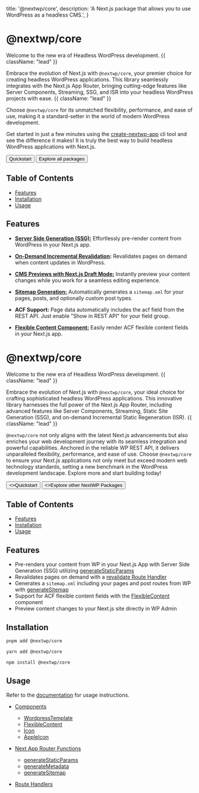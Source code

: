   title: '@nextwp/core',
  description:
    'A Next.js package that allows you to use WordPress as a headless CMS.',
}

# @nextwp/core

Welcome to the new era of Headless WordPress development. {{ className: "lead" }}

Embrace the evolution of Next.js with `@nextwp/core`, your premier choice for creating headless WordPress applications. This library seamlessly integrates with the Next.js App Router, bringing cutting-edge features like Server Components, Streaming, SSG, and ISR into your headless WordPress projects with ease. {{ className: "lead" }}

Choose `@nextwp/core` for its unmatched flexibility, performance, and ease of use, making it a standard-setter in the world of modern WordPress development.

Get started in just a few minutes using the [create-nextwp-app](/quickstart) cli tool and see the difference it makes! It is truly the best way to build headless WordPress applications with Next.js.

<div className="not-prose mb-16 mt-6 flex gap-3">
  <Button href="/quickstart" arrow="right">
    Quickstart
  </Button>
  <Button href="/packages" variant="outline">
    Explore all packages
  </Button>
</div>

## Table of Contents

- [Features](#features)
- [Installation](#installation)
- [Usage](#usage)

## Features

- **[Server Side Generation (SSG):](/packages/nextwp/core/next-app-functions#generate-static-params)** Effortlessly pre-render content from WordPress in your Next.js app.

- **[On-Demand Incremental Revalidation](/packages/nextwp/core/route-handlers#revalidate):** Revalidates pages on demand when content updates in WordPress.

- **[CMS Previews with Next.js Draft Mode:](/packages/nextwp/core/route-handlers#preview)** Instantly preview your content changes while you work for a seamless editing experience.

- **[Sitemap Generation:](/packages/nextwp/core/next-app-functions#generate-sitemap)** Automatically generates a `sitemap.xml` for your pages, posts, and optionally custom post types.

- **ACF Support:** Page data automatically includes the acf field from the REST API. Just enable "Show in REST API" for your field group.

- **[Flexible Content Component:](/packages/nextwp/core/components#flexible-content)** Easily render ACF flexible content fields in your Next.js app.

# @nextwp/core

Welcome to the new era of Headless WordPress development. {{ className: "lead" }}

Embrace the evolution of Next.js with `@nextwp/core`, your ideal choice for crafting sophisticated headless WordPress applications.
This innovative library harnesses the full power of the Next.js App Router, including advanced features like Server Components, Streaming, Static Site Generation (SSG), and on-demand Incremental Static Regeneration (ISR). {{ className: "lead" }}

`@nextwp/core` not only aligns with the latest Next.js advancements but also enriches your web development journey with its seamless integration and powerful capabilities. Anchored in the reliable WP REST API, it delivers unparalleled flexibility, performance, and ease of use. Choose `@nextwp/core` to ensure your Next.js applications not only meet but exceed modern web technology standards, setting a new benchmark in the WordPress development landscape. Explore more and start building today!

<div className="not-prose mb-16 mt-6 flex gap-3">
  <Button href="/quickstart" arrow="right">
    <>Quickstart</>
  </Button>
  <Button href="/packages" variant="outline">
    <>Explore other NextWP Packages</>
  </Button>
</div>

## Table of Contents

- [Features](#features)
- [Installation](#installation)
- [Usage](#usage)

## Features

- Pre-renders your content from WP in your Next.js App with Server Side Generation (SSG) utilizing [generateStaticParams](/packages/nextwp/core/next-app-functions#generate-static-params)
- Revalidates pages on demand with a [revalidate Route Handler](/packages/nextwp/core/route-handlers#revalidate)
- Generates a `sitemap.xml` including your pages and post routes from WP with [generateSitemap](/packages/nextwp/core/next-app-functions#generate-sitemap)
- Support for ACF flexible content fields with the [FlexibleContent](/packages/nextwp/core/components#flexible-content) component
- Preview content changes to your Next.js site directly in WP Admin

## Installation

<CodeGroup>

```bash {{ title: "pnpm" }}
pnpm add @nextwp/core
```

```bash {{ title: "yarn" }}
yarn add @nextwp/core
```

```bash {{ title: "npm" }}
npm install @nextwp/core
```

</CodeGroup>

## Usage

Refer to the [documentation](/packages/nextwp/core/components) for usage instructions.

- [Components](/packages/nextwp/core/components)

  - [WordpressTemplate](/packages/nextwp/core/components#wordpress-template)
  - [FlexibleContent](/packages/nextwp/core/components#flexible-content)
  - [Icon](/packages/nextwp/core/components#icon)
  - [AppleIcon](/packages/nextwp/core/components#apple-icon)

- [Next App Router Functions](/packages/nextwp/core/next-app-functions)
  - [generateStaticParams](/packages/nextwp/core/next-app-functions#generate-static-params)
  - [generateMetadata](/packages/nextwp/core/next-app-functions#generate-metadata)
  - [generateSitemap](/packages/nextwp/core/next-app-functions#generate-sitemap)
- [Route Handlers](/packages/nextwp/core/route-handlers)
